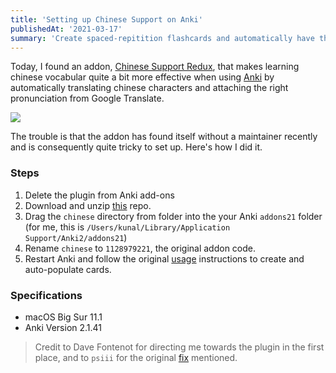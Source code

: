 ```yaml
---
title: 'Setting up Chinese Support on Anki'
publishedAt: '2021-03-17'
summary: 'Create spaced-repitition flashcards and automatically have the english translation and pronunciations filled in.  '
---
```


Today, I found an addon, [Chinese Support Redux](https://github.com/luoliyan/chinese-support-redux), that makes learning chinese vocabular quite a bit more effective when using [Anki](https://ankiweb.net/about) by automatically translating chinese characters and attaching the right pronunciation from Google Translate.

<Image
  src="/images/chinese-support-anki/anki-demo-laoshi-large.gif"
  width={400}
  height={393}
/>

The trouble is that the addon has found itself without a maintainer recently and is consequently quite tricky to set up. Here's how I did it.

### Steps

1. Delete the plugin from Anki add-ons
2. Download and unzip [this](https://github.com/pndurette/gTTS) repo.
3. Drag the `chinese` directory from folder into the your Anki `addons21` folder (for me, this is `/Users/kunal/Library/Application Support/Anki2/addons21`)
4. Rename `chinese` to `1128979221`, the original addon code.
5. Restart Anki and follow the original [usage](https://github.com/luoliyan/chinese-support-redux#usage) instructions to create and auto-populate cards.

### Specifications

- macOS Big Sur 11.1
- Anki Version 2.1.41

> Credit to Dave Fontenot for directing me towards the plugin in the first place, and to `psiii` for the original [fix](https://github.com/luoliyan/chinese-support-redux/issues/169#issuecomment-769820916) mentioned.
